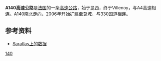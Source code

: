 '''A140高速公路'''是[[法国|法国]]的一条[[高速公路|高速公路]]，始于昆西，终于Villenoy，与A4高速相连。A140南北走向，2006年开始扩建至[[莫城|莫城]]，与330国道相连。

==参考资料==
*[http://saratlas.free.fr/index.php?page=autoroute&route=a140&lang=fr Saratlas上的数据]{{Wayback|url=http://saratlas.free.fr/index.php?page=autoroute&route=a140&lang=fr |date=20160303190221 }}{{fr}}

{{法国高速公路}}
[[Category:法国高速公路|140]]